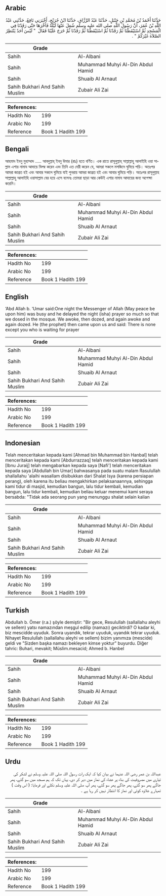 ## Arabic


<div dir="rtl" lang="ar" style={{fontSize:'larger',backgroundColor:'#f8f9fa',padding:20}}>
حَدَّثَنَا أَحْمَدُ بْنُ مُحَمَّدِ بْنِ حَنْبَلٍ، حَدَّثَنَا عَبْدُ الرَّزَّاقِ، حَدَّثَنَا ابْنُ جُرَيْجٍ، أَخْبَرَنِي نَافِعٌ، حَدَّثَنِي عَبْدُ اللَّهِ بْنُ عُمَرَ، أَنَّ رَسُولَ اللَّهِ صلى الله عليه وسلم شُغِلَ عَنْهَا لَيْلَةً فَأَخَّرَهَا حَتَّى رَقَدْنَا فِي الْمَسْجِدِ ثُمَّ اسْتَيْقَظْنَا ثُمَّ رَقَدْنَا ثُمَّ اسْتَيْقَظْنَا ثُمَّ رَقَدْنَا ثُمَّ خَرَجَ عَلَيْنَا فَقَالَ ‏ "‏ لَيْسَ أَحَدٌ يَنْتَظِرُ الصَّلاَةَ غَيْرَكُمْ ‏"‏ ‏.‏
</div>
<div style={{backgroundColor:'#f8f9fa',padding:20, marginBottom: 10}}><table> <thead> <tr> <th>Grade</th> <th></th> </tr> </thead> <tbody> <tr><td>Sahih</td><td>Al-Albani</td></tr><tr><td>Sahih</td><td>Muhammad Muhyi Al-Din Abdul Hamid</td></tr><tr><td>Sahih</td><td>Shuaib Al Arnaut</td></tr><tr><td>Sahih Bukhari And Sahih Muslim</td><td>Zubair Ali Zai</td></tr></tbody></table><table> <thead> <tr> <th>References:</th> <th></th> </tr> </thead> <tbody><tr><td>Hadith No</td><td>199</td></tr><tr><td>Arabic No</td><td>199</td></tr><tr><td>Reference</td><td>Book 1 Hadith 199</td></tr></tbody></table></div>

## Bengali


<div dir="ltr" lang="bn" style={{fontSize:'larger',backgroundColor:'#f8f9fa',padding:20}}>
আহমাদ ইবনু মুহাম্মাদ ..... আবদুল্লাহ্ ইবনু উমার (রাঃ) হতে বর্ণিত। এক রাতে রাসূলুল্লাহ্ সাল্লাল্লাহু আলাইহি ওয়া সাল্লাম এশার নামায আদায়ে বিলম্ব করেন এবং তিনি এত দেরী করেন যে, আমরা সকলে মসজিদে ঘুমিয়ে পড়ি। অতঃপর আমরা জাগ্রত হই এবং আবার সকলে ঘুমিয়ে যাই পুনরায় আমরা জাগ্রত হই এবং আবার ঘুমিয়ে পড়ি। অতঃপর রাসূলুল্লাহ সাল্লাল্লাহু আলাইহি ওয়াসাল্লাম বের হয়ে এসে বলেনঃ তোমরা ছাড়া আর কেউই এশার নামায আদায়ের জন্য অপেক্ষা করেনি।
</div>
<div style={{backgroundColor:'#f8f9fa',padding:20, marginBottom: 10}}><table> <thead> <tr> <th>Grade</th> <th></th> </tr> </thead> <tbody> <tr><td>Sahih</td><td>Al-Albani</td></tr><tr><td>Sahih</td><td>Muhammad Muhyi Al-Din Abdul Hamid</td></tr><tr><td>Sahih</td><td>Shuaib Al Arnaut</td></tr><tr><td>Sahih Bukhari And Sahih Muslim</td><td>Zubair Ali Zai</td></tr></tbody></table><table> <thead> <tr> <th>References:</th> <th></th> </tr> </thead> <tbody><tr><td>Hadith No</td><td>199</td></tr><tr><td>Arabic No</td><td>199</td></tr><tr><td>Reference</td><td>Book 1 Hadith 199</td></tr></tbody></table></div>

## English


<div dir="ltr" lang="en" style={{fontSize:'larger',backgroundColor:'#f8f9fa',padding:20}}>
‘Abd Allah b. ‘Umar said:One night the Messenger of Allah (May peace be upon him) was busy and he delayed the night (isha) prayer so much so that we dosed in the mosque. We awoke, then dozed, and again awoke and again dozed. He (the prophet) then came upon us and said: There is none except you who is waiting for prayer
</div>
<div style={{backgroundColor:'#f8f9fa',padding:20, marginBottom: 10}}><table> <thead> <tr> <th>Grade</th> <th></th> </tr> </thead> <tbody> <tr><td>Sahih</td><td>Al-Albani</td></tr><tr><td>Sahih</td><td>Muhammad Muhyi Al-Din Abdul Hamid</td></tr><tr><td>Sahih</td><td>Shuaib Al Arnaut</td></tr><tr><td>Sahih Bukhari And Sahih Muslim</td><td>Zubair Ali Zai</td></tr></tbody></table><table> <thead> <tr> <th>References:</th> <th></th> </tr> </thead> <tbody><tr><td>Hadith No</td><td>199</td></tr><tr><td>Arabic No</td><td>199</td></tr><tr><td>Reference</td><td>Book 1 Hadith 199</td></tr></tbody></table></div>

## Indonesian


<div dir="ltr" lang="id" style={{fontSize:'larger',backgroundColor:'#f8f9fa',padding:20}}>
Telah menceritakan kepada kami [Ahmad bin Muhammad bin Hanbal] telah menceritakan kepada kami [Abdurrazzaq] telah menceritakan kepada kami [Ibnu Juraij] telah mengabarkan kepada saya [Nafi'] telah menceritakan kepada saya [Abdullah bin Umar] bahwasanya pada suatu malam Rasulullah shallallahu 'alaihi wasallam disibukkan dari Shalat Isya (karena persiapan perang), oleh karena itu beliau mengakhirkan pelaksanaannya, sehingga kami tidur di masjid, kemudian bangun, lalu tidur kembali, kemudian bangun, lalu tidur kembali, kemudian beliau keluar menemui kami seraya bersabda: "Tidak ada seorang pun yang menunggu shalat selain kalian
</div>
<div style={{backgroundColor:'#f8f9fa',padding:20, marginBottom: 10}}><table> <thead> <tr> <th>Grade</th> <th></th> </tr> </thead> <tbody> <tr><td>Sahih</td><td>Al-Albani</td></tr><tr><td>Sahih</td><td>Muhammad Muhyi Al-Din Abdul Hamid</td></tr><tr><td>Sahih</td><td>Shuaib Al Arnaut</td></tr><tr><td>Sahih Bukhari And Sahih Muslim</td><td>Zubair Ali Zai</td></tr></tbody></table><table> <thead> <tr> <th>References:</th> <th></th> </tr> </thead> <tbody><tr><td>Hadith No</td><td>199</td></tr><tr><td>Arabic No</td><td>199</td></tr><tr><td>Reference</td><td>Book 1 Hadith 199</td></tr></tbody></table></div>

## Turkish


<div dir="ltr" lang="tr" style={{fontSize:'larger',backgroundColor:'#f8f9fa',padding:20}}>
Abdullah b. Ömer (r.a.) şöyle demiştir: "Bir gece, Resulullah (sallallahu aleyhi ve sellem) yatsı namazından meşgul edilip (namazı) geciktirdi? O kadar ki, biz mescidde uyuduk. Sonra uyandık, tekrar uyuduk, uyandık tekrar uyuduk. Nihayet Resulullah (sallallahu aleyhi ve sellem) bizim yanımıza (mescide) geldi ve "Sizden başka namazı bekleyen kimse yoktur" buyurdu. Diğer tahric: Buhari, mevakit; Müslim.mesacid; Ahmed b. Hanbel
</div>
<div style={{backgroundColor:'#f8f9fa',padding:20, marginBottom: 10}}><table> <thead> <tr> <th>Grade</th> <th></th> </tr> </thead> <tbody> <tr><td>Sahih</td><td>Al-Albani</td></tr><tr><td>Sahih</td><td>Muhammad Muhyi Al-Din Abdul Hamid</td></tr><tr><td>Sahih</td><td>Shuaib Al Arnaut</td></tr><tr><td>Sahih Bukhari And Sahih Muslim</td><td>Zubair Ali Zai</td></tr></tbody></table><table> <thead> <tr> <th>References:</th> <th></th> </tr> </thead> <tbody><tr><td>Hadith No</td><td>199</td></tr><tr><td>Arabic No</td><td>199</td></tr><tr><td>Reference</td><td>Book 1 Hadith 199</td></tr></tbody></table></div>

## Urdu


<div dir="rtl" lang="ur" style={{fontSize:'larger',backgroundColor:'#f8f9fa',padding:20}}>
عبداللہ بن عمر رضی اللہ عنہما نے بیان کیا کہ ایک رات رسول اللہ صلی اللہ علیہ وسلم نے لشکر کی تیاری میں مصروفیت کی بناء پر عشاء کی نماز میں دیر کر دی، یہاں تک کہ ہم مسجد میں سو گئے، پھر جاگے پھر سو گئے، پھر جاگے پھر سو گئے، پھر آپ صلی اللہ علیہ وسلم نکلے اور فرمایا: ( اس وقت ) تمہارے علاوہ کوئی اور نماز کا انتظار نہیں کر رہا ہے ۔
</div>
<div style={{backgroundColor:'#f8f9fa',padding:20, marginBottom: 10}}><table> <thead> <tr> <th>Grade</th> <th></th> </tr> </thead> <tbody> <tr><td>Sahih</td><td>Al-Albani</td></tr><tr><td>Sahih</td><td>Muhammad Muhyi Al-Din Abdul Hamid</td></tr><tr><td>Sahih</td><td>Shuaib Al Arnaut</td></tr><tr><td>Sahih Bukhari And Sahih Muslim</td><td>Zubair Ali Zai</td></tr></tbody></table><table> <thead> <tr> <th>References:</th> <th></th> </tr> </thead> <tbody><tr><td>Hadith No</td><td>199</td></tr><tr><td>Arabic No</td><td>199</td></tr><tr><td>Reference</td><td>Book 1 Hadith 199</td></tr></tbody></table></div>